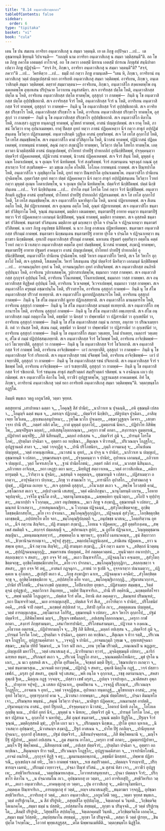 ```yaml
---
title: "8.14 อนฺเตวาสิกวตฺตกถา"
tableOfContents: false
sidebar:
  order: 6
type: "tipitaka"
basket: "vi"
book: "cula"
---
```



<DynamicBreadcrumb />

<Division number="381" book="cula">

<Paragraph number="1755" book="cula">
เตน โข ปน สมเยน อาจริยา อนฺเตวาสิเกสุ น สมฺมา วตฺตนฺติ. เย เต ภิกฺขู อปฺปิจฺฉา …เป…  เต อุชฺฌายนฺติ ขิยฺยนฺติ วิปาเจนฺติ—  “กถญฺหิ นาม อาจริยา อนฺเตวาสิเกสุ น สมฺมา วตฺติสฺสนฺตี”ติ. อถ โข เต ภิกฺขู ภควโต เอตมตฺถํ อาโรเจสุํ. อถ โข ภควา เอตสฺมิํ นิทาเน เอตสฺมิํ ปกรเณ ภิกฺขุสํฆํ สนฺนิปาตาเปตฺวา ภิกฺขู ปฏิปุจฺฉิ—  “สจฺจํ กิร, ภิกฺขเว, อาจริยา อนฺเตวาสิเกสุ น สมฺมา วตฺตนฺตี”ติ? “สจฺจํ, ภควา”ติ …เป…  วิครหิตฺวา …เป…  ธมฺมิํ กถํ กตฺวา ภิกฺขู อามนฺเตสิ—
</Paragraph>

</Division>
<Division number="382" book="cula">

<Paragraph number="1756" book="cula">
“เตน หิ, ภิกฺขเว, อาจริยานํ อนฺเตวาสิเกสุ วตฺตํ ปญฺญเปสฺสามิ ยถา อาจริเยหิ อนฺเตวาสิเกสุ สมฺมา วตฺติตพฺพํ. อาจริเยน, ภิกฺขเว, อนฺเตวาสิกมฺหิ สมฺมา วตฺติตพฺพํ. ตตฺรายํ สมฺมาวตฺตนา—
</Paragraph>

<Paragraph number="1757" book="cula">
อาจริเยน, ภิกฺขเว, อนฺเตวาสิโก สงฺคเหตพฺโพ อนุคฺคเหตพฺโพ อุทฺเทเสน ปริปุจฺฉาย โอวาเทน อนุสาสนิยา. สเจ อาจริยสฺส ปตฺโต โหติ, อนฺเตวาสิกสฺส ปตฺโต น โหติ, อาจริเยน อนฺเตวาสิกสฺส ปตฺโต ทาตพฺโพ, อุสฺสุกฺกํ วา กาตพฺพํ—  กินฺติ นุ โข อนฺเตวาสิกสฺส ปตฺโต อุปฺปชฺชิเยถาติ. สเจ อาจริยสฺส จีวรํ โหติ, อนฺเตวาสิกสฺส จีวรํ น โหติ, อาจริเยน อนฺเตวาสิกสฺส จีวรํ ทาตพฺพํ, อุสฺสุกฺกํ วา กาตพฺพํ—  กินฺติ นุ โข อนฺเตวาสิกสฺส จีวรํ อุปฺปชฺชิเยถาติ. สเจ อาจริยสฺส ปริกฺขาโร โหติ, อนฺเตวาสิกสฺส ปริกฺขาโร น โหติ, อาจริเยน อนฺเตวาสิกสฺส ปริกฺขาโร ทาตพฺโพ, อุสฺสุกฺกํ วา กาตพฺพํ—  กินฺติ นุ โข อนฺเตวาสิกสฺส ปริกฺขาโร อุปฺปชฺชิเยถาติ.
</Paragraph>

<Paragraph number="1758" book="cula">
สเจ อนฺเตวาสิโก คิลาโน โหติ, กาลเสฺสว อุฏฺฐาย ทนฺตกฏฺฐํ ทาตพฺพํ, มุโขทกํ ทาตพฺพํ, อาสนํ ปญฺญเปตพฺพํ. สเจ ยาคุ โหติ, ภาชนํ โธวิตฺวา ยาคุ อุปนาเมตพฺพา. ยาคุํ ปีตสฺส อุทกํ ทตฺวา ภาชนํ ปฏิคฺคเหตฺวา นีจํ กตฺวา สาธุกํ อปฺปฏิฆํสนฺเตน โธวิตฺวา ปฏิสาเมตพฺพํ. อนฺเตวาสิกมฺหิ วุฏฺฐิเต อาสนํ อุทฺธริตพฺพํ. สเจ โส เทโส อุกฺลาโป โหติ, โส เทโส สมฺมชฺชิตพฺโพ.
</Paragraph>

<Paragraph number="1759" book="cula">
สเจ อนฺเตวาสิโก คามํ ปวิสิตุกาโม โหติ, นิวาสนํ ทาตพฺพํ, ปฏินิวาสนํ ปฏิคฺคเหตพฺพํ, กายพนฺธนํ ทาตพฺพํ, สคุณํ กตฺวา สงฺฆาฏิโย ทาตพฺพา, โธวิตฺวา ปตฺโต โสทโก ทาตพฺโพ.
</Paragraph>

<Paragraph number="1760" book="cula">
เอตฺตาวตา นิวตฺติสฺสตีติ อาสนํ ปญฺญเปตพฺพํ, ปาโททกํ ปาทปีฐํ ปาทกถลิกํ อุปนิกฺขิปิตพฺพํ, ปจฺจุคฺคนฺตฺวา ปตฺตจีวรํ ปฏิคฺคเหตพฺพํ, ปฏินิวาสนํ ทาตพฺพํ, นิวาสนํ ปฏิคฺคเหตพฺพํ. สเจ จีวรํ สินฺนํ โหติ, มุหุตฺตํ อุเณฺห โอตาเปตพฺพํ, น จ อุเณฺห จีวรํ นิทหิตพฺพํ. จีวรํ สงฺฆริตพฺพํ. จีวรํ สงฺฆรนฺเตน จตุรงฺคุลํ กณฺณํ อุสฺสาเรตฺวา จีวรํ สงฺฆริตพฺพํ—  มา มชฺเฌ ภงฺโค อโหสีติ. โอโภเค กายพนฺธนํ กาตพฺพํ.
</Paragraph>

<Paragraph number="1761" book="cula">
สเจ ปิณฺฑปาโต โหติ, อนฺเตวาสิโก จ ภุญฺชิตุกาโม โหติ, อุทกํ ทตฺวา ปิณฺฑปาโต อุปนาเมตพฺโพ. อนฺเตวาสิโก ปานีเยน ปุจฺฉิตพฺโพ. ภุตฺตาวิสฺส อุทกํ ทตฺวา ปตฺตํ ปฏิคฺคเหตฺวา นีจํ กตฺวา สาธุกํ อปฺปฏิฆํสนฺเตน โธวิตฺวา โวทกํ กตฺวา มุหุตฺตํ อุเณฺห โอตาเปตพฺโพ, น จ อุเณฺห ปตฺโต นิทหิตพฺโพ. ปตฺตจีวรํ นิกฺขิปิตพฺพํ. ปตฺตํ นิกฺขิปนฺเตน …เป…  จีวรํ นิกฺขิปนฺเตน …เป…  ปารโต อนฺตํ โอรโต โภคํ กตฺวา จีวรํ นิกฺขิปิตพฺพํ. อนฺเตวาสิกมฺหิ อุฏฺฐิเต อาสนํ อุทฺธริตพฺพํ, ปาโททกํ ปาทปีฐํ ปาทกถลิกํ ปฏิสาเมตพฺพํ. สเจ โส เทโส อุกฺลาโป โหติ, โส เทโส สมฺมชฺชิตพฺโพ.
</Paragraph>

<Paragraph number="1762" book="cula">
สเจ อนฺเตวาสิโก นหายิตุกาโม โหติ, นหานํ ปฏิยาเทตพฺพํ. สเจ สีเตน อตฺโถ โหติ, สีตํ ปฏิยาเทตพฺพํ. สเจ อุเณฺหน อตฺโถ โหติ, อุณฺหํ ปฏิยาเทตพฺพํ.
</Paragraph>

<Paragraph number="1763" book="cula">
สเจ อนฺเตวาสิโก ชนฺตาฆรํ ปวิสิตุกาโม โหติ, จุณฺณํ สนฺเนตพฺพํ, มตฺติกา เตเมตพฺพา, ชนฺตาฆรปีฐํ อาทาย คนฺตฺวา ชนฺตาฆรปีฐํ ทตฺวา จีวรํ ปฏิคฺคเหตฺวา เอกมนฺตํ นิกฺขิปิตพฺพํ, จุณฺณํ ทาตพฺพํ, มตฺติกา ทาตพฺพา. สเจ อุสฺสหติ ชนฺตาฆรํ ปวิสิตพฺพํ. ชนฺตาฆรํ ปวิสนฺเตน มตฺติกาย มุขํ มกฺเขตฺวา ปุรโต จ ปจฺฉโต จ ปฏิจฺฉาเทตฺวา ชนฺตาฆรํ ปวิสิตพฺพํ. น เถเร ภิกฺขู อนุปขชฺช นิสีทิตพฺพํ. น นวา ภิกฺขู อาสเนน ปฏิพาหิตพฺพา. ชนฺตาฆเร อนฺเตวาสิกสฺส ปริกมฺมํ กาตพฺพํ. ชนฺตาฆรา นิกฺขมนฺเตน ชนฺตาฆรปีฐํ อาทาย ปุรโต จ ปจฺฉโต จ ปฏิจฺฉาเทตฺวา ชนฺตาฆรา นิกฺขมิตพฺพํ.
</Paragraph>

<Paragraph number="1764" book="cula">
อุทเกปิ อนฺเตวาสิกสฺส ปริกมฺมํ กาตพฺพํ. นหาเตน ปฐมตรํ อุตฺตริตฺวา อตฺตโน คตฺตํ โวทกํ กตฺวา นิวาเสตฺวา อนฺเตวาสิกสฺส คตฺตโต อุทกํ ปมชฺชิตพฺพํ, นิวาสนํ ทาตพฺพํ, สงฺฆาฏิ ทาตพฺพา, ชนฺตาฆรปีฐํ อาทาย ปฐมตรํ อาคนฺตฺวา อาสนํ ปญฺญเปตพฺพํ, ปาโททกํ ปาทปีฐํ ปาทกถลิกํ อุปนิกฺขิปิตพฺพํ, อนฺเตวาสิโก ปานีเยน ปุจฺฉิตพฺโพ.
</Paragraph>

<Paragraph number="1765" book="cula">
ยสฺมิํ วิหาเร อนฺเตวาสิโก วิหรติ, สเจ โส วิหาโร อุกฺลาโป โหติ, สเจ อุสฺสหติ, โสเธตพฺโพ. วิหารํ โสเธนฺเตน ปฐมํ ปตฺตจีวรํ นีหริตฺวา เอกมนฺตํ นิกฺขิปิตพฺพํ …เป…  อาจมนกุมฺภิยา อุทกํ น โหติ, อาจมนกุมฺภิยา อุทกํ อาสิญฺจิตพฺพํ.
</Paragraph>

<Paragraph number="1766" book="cula">
สเจ อนฺเตวาสิกสฺส อนภิรติ อุปฺปนฺนา โหติ, อาจริเยน วูปกาเสตพฺโพ, วูปกาสาเปตพฺโพ, ธมฺมกถา วาสฺส กาตพฺพา. สเจ อนฺเตวาสิกสฺส กุกฺกุจฺจํ อุปฺปนฺนํ โหติ, อาจริเยน วิโนเทตพฺพํ, วิโนทาเปตพฺพํ, ธมฺมกถา วาสฺส กาตพฺพา. สเจ อนฺเตวาสิกสฺส ทิฏฺฐิคตํ อุปฺปนฺนํ โหติ, อาจริเยน วิเวเจตพฺพํ, วิเวจาเปตพฺพํ, ธมฺมกถา วาสฺส กาตพฺพา. สเจ อนฺเตวาสิโก ครุธมฺมํ อชฺฌาปนฺโน โหติ, ปริวาสารโห, อาจริเยน อุสฺสุกฺกํ กาตพฺพํ—  กินฺติ นุ โข สํโฆ อนฺเตวาสิกสฺส ปริวาสํ ทเทยฺยาติ. สเจ อนฺเตวาสิโก มูลายปฏิกสฺสนารโห โหติ, อาจริเยน อุสฺสุกฺกํ กาตพฺพํ—  กินฺติ นุ โข สํโฆ อนฺเตวาสิกํ มูลาย ปฏิกเสฺสยฺยาติ. สเจ อนฺเตวาสิโก มานตฺตารโห โหติ, อาจริเยน อุสฺสุกฺกํ กาตพฺพํ—  กินฺติ นุ โข สํโฆ อนฺเตวาสิกสฺส มานตฺตํ ทเทยฺยาติ. สเจ อนฺเตวาสิโก อพฺภานารโห โหติ, อาจริเยน อุสฺสุกฺกํ กาตพฺพํ—  กินฺติ นุ โข สํโฆ อนฺเตวาสิกํ อพฺเภยฺยาติ. สเจ สํโฆ อนฺเตวาสิกสฺส กมฺมํ กตฺตุกาโม โหติ, ตชฺชนียํ วา นิยสฺสํ วา ปพฺพาชนียํ วา ปฏิสารณียํ วา อุกฺเขปนียํ วา, อาจริเยน อุสฺสุกฺกํ กาตพฺพํ—  กินฺติ นุ โข สํโฆ อนฺเตวาสิกสฺส กมฺมํ น กเรยฺย, ลหุกาย วา ปริณาเมยฺยาติ. กตํ วา ปนสฺส โหติ, สํเฆน กมฺมํ, ตชฺชนียํ วา นิยสฺสํ วา ปพฺพาชนียํ วา ปฏิสารณียํ วา อุกฺเขปนียํ วา, อาจริเยน อุสฺสุกฺกํ กาตพฺพํ—  กินฺติ นุ โข อนฺเตวาสิโก สมฺมา วตฺเตยฺย, โลมํ ปาเตยฺย, เนตฺถารํ วตฺเตยฺย, สํโฆ ตํ กมฺมํ ปฏิปฺปสฺสมฺเภยฺยาติ.
</Paragraph>

<Paragraph number="1767" book="cula">
สเจ อนฺเตวาสิกสฺส จีวรํ โธวิตพฺพํ โหติ, อาจริเยน อาจิกฺขิตพฺพํ—  เอวํ โธเวยฺยาสีติ, อุสฺสุกฺกํ วา กาตพฺพํ—  กินฺติ นุ โข อนฺเตวาสิกสฺส จีวรํ โธวิเยถาติ. สเจ อนฺเตวาสิกสฺส จีวรํ กาตพฺพํ โหติ, อาจริเยน อาจิกฺขิตพฺพํ—  เอวํ กเรยฺยาสีติ, อุสฺสุกฺกํ วา กาตพฺพํ—  กินฺติ นุ โข อนฺเตวาสิกสฺส จีวรํ กริเยถาติ. สเจ อนฺเตวาสิกสฺส รชนํ ปจิตพฺพํ โหติ, อาจริเยน อาจิกฺขิตพฺพํ—  เอวํ ปเจยฺยาสีติ, อุสฺสุกฺกํ วา กาตพฺพํ—  กินฺติ นุ โข อนฺเตวาสิกสฺส รชนํ ปจิเยถาติ. สเจ อนฺเตวาสิกสฺส จีวรํ รชิตพฺพํ โหติ, อาจริเยน อาจิกฺขิตพฺพํ—  เอวํ รเชยฺยาสีติ, อุสฺสุกฺกํ วา กาตพฺพํ—  กินฺติ นุ โข อนฺเตวาสิกสฺส จีวรํ รชิเยถาติ. จีวรํ รชนฺเตน สาธุกํ สมฺปริวตฺตกํ สมฺปริวตฺตกํ รชิตพฺพํ. น จ อจฺฉินฺเน เถเว ปกฺกมิตพฺพํ. สเจ อนฺเตวาสิโก คิลาโน โหติ, ยาวชีวํ อุปฏฺฐาตพฺโพ, วุฏฺฐานมสฺส อาคเมตพฺพํ. อิทํ โข, ภิกฺขเว, อาจริยานํ อนฺเตวาสิเกสุ วตฺตํ ยถา อาจริเยหิ อนฺเตวาสิเกสุ สมฺมา วตฺติตพฺพนฺ”ติ.

</Paragraph>
</Division>

<Paragraph number="1768" type="center" book="cula">
วตฺตกฺขนฺธโก อฏฺฐโม.

  
อิมมฺหิ ขนฺธเก วตฺถู เอกูนวีสติ, วตฺตา จุทฺทส.



</Paragraph>

<Paragraph number="1769" type="center" book="cula">
ตสฺสุทฺทานํ


</Paragraph>

<Paragraph number="1770" type="verses" book="cula">
_เสาปาหนา ฉตฺตา จ,_  
_โอคุณฺฐิ สีสํ ปานียํ;_  
_นาภิวาเท น ปุจฺฉนฺติ,_  
_อหิ อุชฺฌนฺติ เปสลา._  

</Paragraph>

<Paragraph number="1771" type="verses" book="cula">
_โอมุญฺจิ ฉตฺตํ ขนฺเธ จ,_  
_อตรญฺจ ปฏิกฺกมํ;_  
_ปตฺตจีวรํ นิกฺขิปา,_  
_ปติรูปญฺจ ปุจฺฉิตา._  

</Paragraph>

<Paragraph number="1772" type="verses" book="cula">
_อาสิญฺเจยฺย โธวิเตน,_  
_สุกฺเขนเลฺลนุปาหนา;_  
_วุฑฺโฒ นวโก ปุจฺเฉยฺย,_  
_อชฺฌาวุฏฺฐญฺจ โคจรา._  

</Paragraph>

<Paragraph number="1773" type="verses" book="cula">
_เสกฺขา วจฺจา ปานี ปริ,_  
_กตฺตรํ กติกํ ตโต;_  
_กาลํ มุหุตฺตํ อุกฺลาโป,_  
_ภูมตฺถรณํ นีหเร._  

</Paragraph>

<Paragraph number="1774" type="verses" book="cula">
_ปฏิปาโท ภิสิพิพฺโพ,_  
_มญฺจปีฐญฺจ มลฺลกํ;_  
_อปเสฺสนุโลฺลกกณฺณา,_  
_เครุกา กาฬ อกตา._  

</Paragraph>

<Paragraph number="1775" type="verses" book="cula">
_สงฺการญฺจ ภูมตฺถรณํ,_  
_ปฏิปาทกํ มญฺจปีฐํ;_  
_ภิสิ นิสีทนมฺปิ,_  
_มลฺลกํ อปเสฺสน จ._  

</Paragraph>

<Paragraph number="1776" type="verses" book="cula">
_ปตฺตจีวรํ ภูมิ จ,_  
_ปารนฺตํ โอรโต โภคํ;_  
_ปุรตฺถิมา ปจฺฉิมา จ,_  
อุตฺตรา อถ ทกฺขิณา._  

</Paragraph>

<Paragraph number="1777" type="verses" book="cula">
_สีตุเณฺห จ ทิวารตฺติํ,_  
_ปริเวณญฺจ โกฏฺฐโก;_  
อุปฏฺฐานคฺคิ สาลา จ,_  
_วตฺตํ วจฺจกุฏีสุ จ._  

</Paragraph>

<Paragraph number="1778" type="verses" book="cula">
_ปานี ปริโภชนิยา,_  
_กุมฺภิ อาจมเนสุ จ;_  
_อโนปเมน ปญฺญตฺตํ,_  
_วตฺตํ อาคนฺตุเกหิเม._  

</Paragraph>

<Paragraph number="1779" type="verses" book="cula">
_เนวาสนํ น อุทกํ,_  
_น ปจฺจุ น จ ปานิยํ;_  
_นาภิวาเท น ปญฺญเป,_  
อุชฺฌายนฺติ จ เปสลา._  

</Paragraph>

<Paragraph number="1780" type="verses" book="cula">
_วุฑฺฒาสนญฺจ อุทกํ,_  
_ปจฺจุคฺคนฺตฺวา จ ปานิยํ;_  
อุปาหเน เอกมนฺตํ,_  
_อภิวาเท จ ปญฺญเป._  

</Paragraph>

<Paragraph number="1781" type="verses" book="cula">
_วุตฺถํ โคจรเสกฺโข จ,_  
_ฐานํ ปานิยโภชนํ;_  
_กตฺตรํ กติกํ กาลํ,_  
_นวกสฺส นิสินฺนเก._  

</Paragraph>

<Paragraph number="1782" type="verses" book="cula">
_อภิวาทเย อาจิกฺเข,_  
_ยถา เหฏฺฐา ตถา นเย;_  
_นิทฺทิฏฺฐํ สตฺถวาเหน,_  
_วตฺตํ อาวาสิเกหิเม._  

</Paragraph>

<Paragraph number="1783" type="verses" book="cula">
_คมิกา ทารุมตฺติ จ,_  
_วิวริตฺวา น ปุจฺฉิย;_  
_นสฺสนฺติ จ อคุตฺตญฺจ,_  
อุชฺฌายนฺติ จ เปสลา._  

</Paragraph>

<Paragraph number="1784" type="verses" book="cula">
_ปฏิสาเมตฺวา ถเกตฺวา,_  
_อาปุจฺฉิตฺวาว ปกฺกเม;_  
_ภิกฺขุ วา สามเณโร วา,_  
_อารามิโก อุปาสโก._  

</Paragraph>

<Paragraph number="1785" type="verses" book="cula">
_ปาสาณเกสุ จ ปุญฺชํ,_  
_ปฏิสาเม ถเกยฺย จ;_  
_สเจ อุสฺสหติ อุสฺสุกฺกํ,_  
_อโนวเสฺส ตเถว จ._  

</Paragraph>

<Paragraph number="1786" type="verses" book="cula">
_สพฺโพ โอวสฺสติ คามํ,_  
_อชฺโฌกาเส ตเถว จ;_  
_อปฺเปวงฺคานิ เสเสยฺยุํ,_  
_วตฺตํ คมิกภิกฺขุนา._  

</Paragraph>

<Paragraph number="1787" type="verses" book="cula">
_นานุโมทนฺติ เถเรน,_  
_โอหาย จตุปญฺจหิ;_  
_วจฺจิโต มุจฺฉิโต อาสิ,_  
_วตฺตานุโมทเนสุเม._  

</Paragraph>

<Paragraph number="1788" type="verses" book="cula">
_ฉพฺพคฺคิยา ทุนฺนิวตฺถา,_  
_อโถปิ จ ทุปฺปารุตา;_  
_อนากปฺปา จ โวกฺกมฺม,_  
_เถเร อนุปขชฺชเน._  

</Paragraph>

<Paragraph number="1789" type="verses" book="cula">
_นเว ภิกฺขู จ สงฺฆาฏิ,_  
อุชฺฌายนฺติ จ เปสลา;_  
_ติมณฺฑลํ นิวาเสตฺวา,_  
_กายสคุณคณฺฐิกา._  

</Paragraph>

<Paragraph number="1790" type="verses" book="cula">
_น โวกฺกมฺม ปฏิจฺฉนฺนํ,_  
_สุสํวุโตกฺขิตฺตจกฺขุ;_  
อุกฺขิตฺโตชฺชคฺฆิกาสทฺโท,_  
_ตโย เจว ปจาลนา._  

</Paragraph>

<Paragraph number="1791" type="verses" book="cula">
_ขมฺโภคุณฺฐิอุกฺกุฏิกา,_  
_ปฏิจฺฉนฺนํ สุสํวุโต;_  
_โอกฺขิตฺตุกฺขิตฺเตาชฺชคฺฆิ,_  
_อปฺปสทฺโท ตโย จลา._  

</Paragraph>

<Paragraph number="1792" type="verses" book="cula">
_ขมฺโภคุณฺฐิปลฺลตฺถิ จ,_  
_อนุปขชฺช นาสเน;_  
_โอตฺถริตฺวาน อุทเก,_  
_นีจํ กตฺวาน สิญฺจิยา._  

</Paragraph>

<Paragraph number="1793" type="verses" book="cula">
_ปฏิ สามนฺตา สงฺฆาฏิ,_  
_โอทเน จ ปฏิคฺคเห;_  
_สูปํ อุตฺตริภงฺเคน,_  
_สพฺเพสํ สมติตฺถิ จ._  

</Paragraph>

<Paragraph number="1794" type="verses" book="cula">
_สกฺกจฺจํ ปตฺตสญฺญี จ,_  
_สปทานญฺจ สูปกํ;_  
_น ถูปโต ปฏิจฺฉาเท,_  
_วิญฺญตฺตุชฺฌานสญฺญินา._  

</Paragraph>

<Paragraph number="1795" type="verses" book="cula">
_มหนฺตมณฺฑลทฺวารํ,_  
_สพฺพหตฺโถ น พฺยาหเร;_  
อุกฺเขโป เฉทนาคณฺฑ,_  
_ธุนํ สิตฺถาวการกํ._  

</Paragraph>

<Paragraph number="1796" type="verses" book="cula">
_ชิวฺหานิจฺฉารกญฺเจว,_  
_จปุจปุ สุรุสุรุ;_  
_หตฺถปตฺโตฏฺฐนิเลฺลหํ,_  
_สามิเสน ปฏิคฺคเห._  

</Paragraph>

<Paragraph number="1797" type="verses" book="cula">
_ยาว น สพฺเพ อุทเก,_  
_นีจํ กตฺวาน สิญฺจิยํ;_  
_ปฏิ สามนฺตา สงฺฆาฏิ,_  
_นีจํ กตฺวา ฉมาย จ._  

</Paragraph>

<Paragraph number="1798" type="verses" book="cula">
_สสิตฺถกํ นิวตฺตนฺเต,_  
_สุปฺปฏิจฺฉนฺนมุกฺกุฏิ;_  
_ธมฺมราเชน ปญฺญตฺตํ,_  
อิทํ ภตฺตคฺควตฺตนํ._  

</Paragraph>

<Paragraph number="1799" type="verses" book="cula">
_ทุนฺนิวตฺถา อนากปฺปา,_  
_อสลฺลกฺเขตฺวา จ สหสา;_  
_ทูเร อจฺจ จิรํ ลหุํ,_  
_ตเถว ปิณฺฑจาริโก._  

</Paragraph>

<Paragraph number="1800" type="verses" book="cula">
_ปฏิจฺฉนฺโนว คจฺเฉยฺย,_  
_สุสํวุโตกฺขิตฺตจกฺขุ;_  
อุกฺขิตฺโตชฺชคฺฆิกาสทฺโท,_  
_ตโย เจว ปจาลนา._  

</Paragraph>

<Paragraph number="1801" type="verses" book="cula">
_ขมฺโภคุณฺฐิอุกฺกุฏิกา,_  
_สลฺลกฺเขตฺวา จ สหสา;_  
_ทูเร อจฺจ จิรํ ลหุํ,_  
_อาสนกํ กฏจฺฉุกา._  

</Paragraph>

<Paragraph number="1802" type="verses" book="cula">
_ภาชนํ วา ฐเปติ จ,_  
อุจฺจาเรตฺวา ปณาเมตฺวา;_  
_ปฏิคฺคเห น อุโลฺลเก,_  
_สูเปสุปิ ตเถว ตํ._  

</Paragraph>

<Paragraph number="1803" type="verses" book="cula">
_ภิกฺขุ สงฺฆาฏิยา ฉาเท,_  
_ปฏิจฺฉนฺเนว คจฺฉิยํ;_  
_สํวุโตกฺขิตฺตจกฺขุ จ,_  
อุกฺขิตฺโตชฺชคฺฆิกาย จ;_  
_อปฺปสทฺโท ตโย จาลา,_  
_ขมฺโภคุณฺฐิเกากฺกุฏิ._  

</Paragraph>

<Paragraph number="1804" type="verses" book="cula">
_ปฐมาสนวกฺการ,_  
_ปานิยํ ปริโภชนี;_  
_ปจฺฉากงฺขติ ภุญฺเชยฺย,_  
_โอปิลาเปยฺย อุทฺธเร._  

</Paragraph>

<Paragraph number="1805" type="verses" book="cula">
_ปฏิสาเมยฺย สมฺมชฺเช,_  
_ริตฺตํ ตุจฺฉํ อุปฏฺฐเป;_  
_หตฺถวิกาเร ภินฺเทยฺย,_  
_วตฺติทํ ปิณฺฑจาริเก._  

</Paragraph>

<Paragraph number="1806" type="verses" book="cula">
_ปานี ปริ อคฺคิรณิ,_  
_นกฺขตฺตทิสโจรา จ;_  
_สพฺพํ นตฺถีติ โกฏฺเฏตฺวา,_  
_ปตฺตํเส จีวรํ ตโต._  

</Paragraph>

<Paragraph number="1807" type="verses" book="cula">
อิทานิ อํเส ลคฺเคตฺวา,_  
_ติมณฺฑลํ ปริมณฺฑลํ;_  
_ยถา ปิณฺฑจาริวตฺตํ,_  
_นเย อารญฺญเกสุปิ._  

</Paragraph>

<Paragraph number="1808" type="verses" book="cula">
_ปตฺตํเส จีวรํ สีเส,_  
_อาโรหิตฺวา จ ปานิยํ;_  
_ปริโภชนิยํ อคฺคิ,_  
_อรณี จาปิ กตฺตรํ._  

</Paragraph>

<Paragraph number="1809" type="verses" book="cula">
_นกฺขตฺตํ สปฺปเทสํ วา,_  
_ทิสาปิ กุสโล ภเว;_  
_สตฺตุตฺตเมน ปญฺญตฺตํ,_  
_วตฺตํ อารญฺญเกสุเม._  

</Paragraph>

<Paragraph number="1810" type="verses" book="cula">
_อชฺโฌกาเส โอกิริํสุ,_  
อุชฺฌายนฺติ จ เปสลา;_  
_สเจ วิหาโร อุกฺลาโป,_  
_ปฐมํ ปตฺตจีวรํ._  

</Paragraph>

<Paragraph number="1811" type="verses" book="cula">
_ภิสิพิพฺโพหนํ มญฺจํ,_  
_ปีฐญฺจ เขฬมลฺลกํ;_  
_อปเสฺสนุโลฺลกกณฺณา,_  
_เครุกา กาฬ อกตา._  

</Paragraph>

<Paragraph number="1812" type="verses" book="cula">
_สงฺการํ ภิกฺขุสามนฺตา,_  
_เสนาวิหารปานิยํ;_  
_ปริโภชนสามนฺตา,_  
_ปฏิวาเต จ องฺคเณ._  

</Paragraph>

<Paragraph number="1813" type="verses" book="cula">
_อโธวาเต อตฺถรณํ,_  
_ปฏิปาทกมญฺโจ จ;_  
_ปีฐํ ภิสิ นิสีทนํ,_  
_มลฺลกํ อปเสฺสน จ._  

</Paragraph>

<Paragraph number="1814" type="verses" book="cula">
_ปตฺตจีวรํ ภูมิ จ,_  
_ปารนฺตํ โอรโต โภคํ;_  
_ปุรตฺถิมา จ ปจฺฉิมา,_  
อุตฺตรา อถ ทกฺขิณา._  

</Paragraph>

<Paragraph number="1815" type="verses" book="cula">
_สีตุเณฺห จ ทิวา รตฺติํ,_  
_ปริเวณญฺจ โกฏฺฐโก;_  
อุปฏฺฐานคฺคิสาลา จ,_  
_วจฺจกุฏี จ ปานิยํ._  

</Paragraph>

<Paragraph number="1816" type="verses" book="cula">
_อาจมนกุมฺภิ วุฑฺเฒ จ,_  
อุทฺเทสปุจฺฉนา สชฺฌา;_  
_ธมฺโม ปทีปํ วิชฺฌาเป,_  
_น วิวเร นปิ ถเก._  

</Paragraph>

<Paragraph number="1817" type="verses" book="cula">
_เยน วุฑฺโฒ ปริวตฺติ,_  
_กณฺเณนปิ น ฆฏฺฏเย;_  
_ปญฺญเปสิ มหาวีโร,_  
_วตฺตํ เสนาสเนสุ ตํ._  

</Paragraph>

<Paragraph number="1818" type="verses" book="cula">
_นิวาริยมานา ทฺวารํ,_  
_มุจฺฉิตุชฺฌนฺติ เปสลา;_  
_ฉาริกํ ฉฑฺฑเย ชนฺตา,_  
_ปริภณฺฑํ ตเถว จ._  

</Paragraph>

<Paragraph number="1819" type="verses" book="cula">
_ปริเวณํ โกฏฺฐโก สาลา,_  
_จุณฺณมตฺติกโทณิกา;_  
_มุขํ ปุรโต น เถเร,_  
_น นเว อุสฺสหติ สเจ._  

</Paragraph>

<Paragraph number="1820" type="verses" book="cula">
_ปุรโต อุปริมคฺโค,_  
_จิกฺขลฺลํ มตฺติ ปีฐกํ;_  
_วิชฺฌาเปตฺวา ถเกตฺวา จ,_  
_วตฺตํ ชนฺตาฆเรสุเม._  

</Paragraph>

<Paragraph number="1821" type="verses" book="cula">
_นาจเมติ ยถาวุฑฺฒํ,_  
_ปฏิปาฏิ จ สหสา;_  
อุพฺภชิ นิตฺถุโน กฏฺฐํ,_  
_วจฺจํ ปสฺสาว เขฬกํ._  

</Paragraph>

<Paragraph number="1822" type="verses" book="cula">
_ผรุสา กูป สหสา,_  
อุพฺภชิ จปุ เสเสน;_  
_พหิ อนฺโต จ อุกฺกาเส,_  
_รชฺชุ อตรมานญฺจ._  

</Paragraph>

<Paragraph number="1823" type="verses" book="cula">
_สหสา อุพฺภชิ ฐิเต,_  
_นิตฺถุเน กฏฺฐ วจฺจญฺจ;_  
_ปสฺสาว เขฬ ผรุสา,_  
_กูปญฺจ วจฺจปาทุเก._  

</Paragraph>

<Paragraph number="1824" type="verses" book="cula">
_นาติสหสา อุพฺภชิ,_  
_ปาทุกาย จปุจปุ;_  
_น เสสเย ปฏิจฺฉาเท,_  
อุหตปิธเรน จ._  

</Paragraph>

<Paragraph number="1825" type="verses" book="cula">
_วจฺจกุฏี ปริภณฺฑํ,_  
_ปริเวณญฺจ โกฏฺฐโก;_  
_อาจมเน จ อุทกํ,_  
_วตฺตํ วจฺจกุฏีสุเม._  

</Paragraph>

<Paragraph number="1826" book="cula">
อุปาหนา ทนฺตกฏฺฐํ,_  
_มุโขทกญฺจ อาสนํ;_  
_ยาคุ อุทกํ โธวิตฺวา,_  
อุทฺธารุกฺลาป คาม จ._  

</Paragraph>

<Paragraph number="1827" type="verses" book="cula">
_นิวาสนา กายพนฺธา,_  
_สคุณํ ปตฺตโสทกํ;_  
_ปจฺฉา ติมณฺฑโล เจว,_  
_ปริมณฺฑล พนฺธนํ._  

</Paragraph>

<Paragraph number="1828" type="verses" book="cula">
_สคุณํ โธวิตฺวา ปจฺฉา,_  
_นาติทูเร ปฏิคฺคเห;_  
_ภณมานสฺส อาปตฺติ,_  
_ปฐมาคนฺตฺวาน อาสนํ._  

</Paragraph>

<Paragraph number="1829" type="verses" book="cula">
อุทกํ ปีฐกถลิ,_  
_ปจฺจุคฺคนฺตฺวา นิวาสนํ;_  
_โอตาเป นิทหิ ภงฺโค,_  
_โอโภเค ภุญฺชิตุ นเม._  

</Paragraph>

<Paragraph number="1830" type="verses" book="cula">
_ปานียํ อุทกํ นีจํ,_  
_มุหุตฺตํ น จ นิทเห;_  
_ปตฺตจีวรํ ภูมิ จ,_  
_ปารนฺตํ โอรโต โภคํ._  

</Paragraph>

<Paragraph number="1831" book="cula">
อุทฺธเร ปฏิสาเม จ,_  
อุกฺลาโป จ นหายิตุํ;_  
_สีตํ อุณฺหํ ชนฺตาฆรํ,_  
_จุณฺณํ มตฺติก ปิฏฺฐิโต._  

</Paragraph>

<Paragraph number="1832" type="verses" book="cula">
_ปีฐญฺจ จีวรํ จุณฺณํ,_  
_มตฺติกุสฺสหติ มุขํ;_  
_ปุรโต เถเร นเว จ,_  
_ปริกมฺมญฺจ นิกฺขเม._  

</Paragraph>

<Paragraph number="1833" type="verses" book="cula">
_ปุรโต อุทเก นฺหาเต,_  
_นิวาเสตฺวา อุปชฺฌายํ;_  
_นิวาสนญฺจ สงฺฆาฏิ,_  
_ปีฐกํ อาสเนน จ._  

</Paragraph>

<Paragraph number="1834" type="verses" book="cula">
_ปาโท ปีฐํ กถลิญฺจ,_  
_ปานียุทฺเทสปุจฺฉนา;_  
อุกฺลาปํ สุโสเธยฺย,_  
_ปฐมํ ปตฺตจีวรํ._  

</Paragraph>

<Paragraph number="1835" type="verses" book="cula">
_นิสีทนปจฺจตฺถรณํ,_  
_ภิสิ พิพฺโพหนานิ จ;_  
_มญฺโจ ปีฐํ ปฏิปาทํ,_  
_มลฺลกํ อปเสฺสน จ._  

</Paragraph>

<Paragraph number="1836" type="verses" book="cula">
_ภูม สนฺตาน อาโลก,_  
_เครุกา กาฬ อกตา;_  
_ภูมตฺถรปฏิปาทา,_  
_มญฺโจ ปีฐํ พิพฺโพหนํ._  

</Paragraph>

<Paragraph number="1837" type="verses" book="cula">
_นิสีทตฺถรณํ เขฬ,_  
_อปเสฺส ปตฺตจีวรํ;_  
_ปุรตฺถิมา ปจฺฉิมา จ,_  
อุตฺตรา อถ ทกฺขิณา._  

</Paragraph>

<Paragraph number="1838" type="verses" book="cula">
_สีตุณฺหญฺจ ทิวา รตฺติํ,_  
_ปริเวณญฺจ โกฏฺฐโก;_  
อุปฏฺฐานคฺคิสาลา จ,_  
_วจฺจปานิยโภชนี._  

</Paragraph>

<Paragraph number="1839" type="verses" book="cula">
_อาจมํ อนภิรติ,_  
_กุกฺกุจฺจํ ทิฏฺฐิ จ ครุ;_  
_มูลมานตฺตอพฺภานํ,_  
_ตชฺชนียํ นิยสฺสกํ._  

</Paragraph>

<Paragraph number="1840" type="verses" book="cula">
_ปพฺพาช ปฏิสารณี,_  
อุกฺเขปญฺจ กตํ ยทิ;_  
_โธเว กาตพฺพํ รชญฺจ,_  
_รเช สมฺปริวตฺตกํ._  

</Paragraph>

<Paragraph number="1841" type="verses" book="cula">
_ปตฺตญฺจ จีวรญฺจาปิ,_  
_ปริกฺขารญฺจ เฉทนํ;_  
_ปริกมฺมํ เวยฺยาวจฺจํ,_  
_ปจฺฉา ปิณฺฑํ ปวิสนํ._  

</Paragraph>

<Paragraph number="1842" type="verses" book="cula">
_น สุสานํ ทิสา เจว,_  
_ยาวชีวํ อุปฏฺฐเห;_  
_สทฺธิวิหาริเกเนตํ,_  
_วตฺตุปชฺฌายเกสุเม._  

</Paragraph>

<Paragraph number="1843" type="verses" book="cula">
_โอวาทสาสนุทฺเทสา,_  
_ปุจฺฉา ปตฺตญฺจ จีวรํ;_  
_ปริกฺขาโร คิลาโน จ,_  
_น ปจฺฉาสมโณ ภเว._  

</Paragraph>

<Paragraph number="1844" type="verses" book="cula">
อุปชฺฌาเยสุ เย วตฺตา,_  
_เอวํ อาจริเยสุปิ;_  
_สทฺธิวิหาริเก วตฺตา,_  
_ตเถว อนฺเตวาสิเก._  

</Paragraph>

<Paragraph number="1845" type="verses" book="cula">
_อาคนฺตุเกสุ เย วตฺตา,_  
_ปุน อาวาสิเกสุ จ;_  
_คมิกานุโมทนิกา,_  
_ภตฺตคฺเค ปิณฺฑจาริเก._  

</Paragraph>

<Paragraph number="1846" type="verses" book="cula">
_อารญฺญเกสุ ยํ วตฺตํ,_  
_ยญฺจ เสนาสเนสุปิ;_  
_ชนฺตาฆเร วจฺจกุฏี,_  
อุปชฺฌา สทฺธิวิหาริเก._  

</Paragraph>

<Paragraph number="1847" type="verses" book="cula">
_อาจริเยสุ ยํ วตฺตํ,_  
_ตเถว อนฺเตวาสิเก;_  
_เอกูนวีสติ วตฺถู,_  
_วตฺตา จุทฺทส ขนฺธเก._  

</Paragraph>

<Paragraph number="1848" type="verses" book="cula">
_วตฺตํ อปริปูเรนฺโต,_  
_น สีลํ ปริปูรติ;_  
_อสุทฺธสีโล ทุปฺปญฺโญ,_  
_จิตฺเตกคฺคํ น วินฺทติ._  

</Paragraph>

<Paragraph number="1849" type="verses" book="cula">
_วิกฺขิตฺตจิตฺโตเนกคฺโค,_  
_สมฺมา ธมฺมํ น ปสฺสติ;_  
_อปสฺสมาโน สทฺธมฺมํ,_  
_ทุกฺขา น ปริมุจฺจติ._  

</Paragraph>

<Paragraph number="1850" type="verses" book="cula">
_ยํ วตฺตํ ปริปูเรนฺโต,_  
_สีลมฺปิ ปริปูรติ;_  
_วิสุทฺธสีโล สปฺปญฺโญ,_  
_จิตฺเตกคฺคมฺปิ วินฺทติ._  

</Paragraph>

<Paragraph number="1851" type="verses" book="cula">
_อวิกฺขิตฺตจิตฺโต เอกคฺโค,_  
_สมฺมา ธมฺมํ วิปสฺสติ;_  
_สมฺปสฺสมาโน สทฺธมฺมํ,_  
_ทุกฺขา โส ปริมุจฺจติ._  

</Paragraph>

<Paragraph number="1852" type="verses" book="cula">
_ตสฺมา หิ วตฺตํ ปูเรยฺย,_  
_ชินปุตฺโต วิจกฺขโณ;_  
_โอวาทํ พุทฺธเสฏฺฐสฺส,_  
_ตโต นิพฺพานเมหิตีติ._  


</Paragraph>

<Paragraph number="1853" type="center" book="cula">
วตฺตกฺขนฺธโก นิฏฺฐิโต.
</Paragraph>